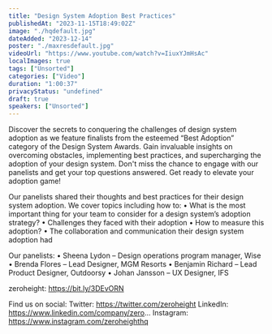 ```yaml
---
title: "Design System Adoption Best Practices"
publishedAt: "2023-11-15T18:49:02Z"
image: "./hqdefault.jpg"
dateAdded: "2023-12-14"
poster: "./maxresdefault.jpg"
videoUrl: "https://www.youtube.com/watch?v=IiuxYJmHsAc"
localImages: true
tags: ["Unsorted"]
categories: ["Video"]
duration: "1:00:37"
privacyStatus: "undefined"
draft: true
speakers: ["Unsorted"]
---
```

Discover the secrets to conquering the challenges of design system adoption as we feature finalists from the esteemed “Best Adoption” category of the Design System Awards. Gain invaluable insights on overcoming obstacles, implementing best practices, and supercharging the adoption of your design system. Don't miss the chance to engage with our panelists and get your top questions answered. Get ready to elevate your adoption game!

Our panelists shared their thoughts and best practices for their design system adoption. We cover topics including how to:
• What is the most important thing for your team to consider for a design system’s adoption strategy?
• Challenges they faced with their adoption 
• How to measure this adoption?
• The collaboration and communication their design system adoption had

Our panelists:
• Sheena Lydon – Design operations program manager, Wise
• Brenda Flores – Lead Designer, MGM Resorts
• Benjamin Richard – Lead Product Designer, Outdoorsy
• Johan Jansson – UX Designer, IFS

zeroheight: https://bit.ly/3DEvORN

Find us on social:
Twitter: https://twitter.com/zeroheight
LinkedIn: https://www.linkedin.com/company/zero...
Instagram: https://www.instagram.com/zeroheighthq
